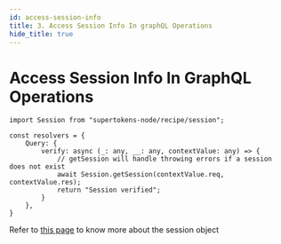 ```yaml
---
id: access-session-info
title: 3. Access Session Info In graphQL Operations
hide_title: true
---
```


<!-- COPY DOCS -->
<!-- ./session/graphql-integration/access-session-info.mdx -->

# Access Session Info In GraphQL Operations

```tsx
import Session from "supertokens-node/recipe/session";

const resolvers = {
    Query: {
        verify: async (_: any, __: any, contextValue: any) => {
            // getSession will handle throwing errors if a session does not exist
            await Session.getSession(contextValue.req, contextValue.res);
            return "Session verified";
        }
    },
}
```

Refer to [this page](../common-customizations/sessions/session-verification-in-api/verify-session#the-session-object) to know more about the session object
